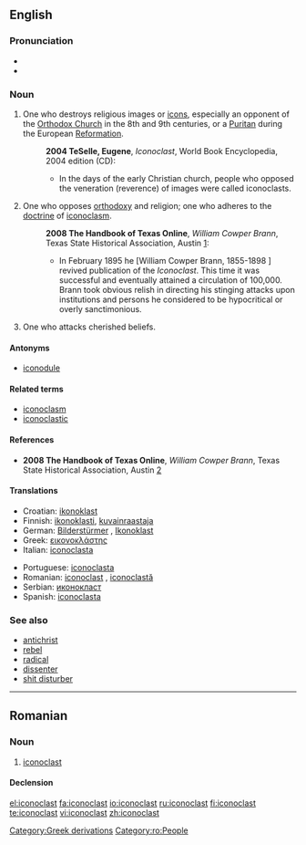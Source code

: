 {{was wotd|2006|October|20}}
==English==

===Pronunciation===
* {{IPA|/aɪˈkɒnəklæst/}}
* {{audio|en-us-iconoclast.ogg|Audio (US)}}

===Noun===
{{en-noun|sg=[[icon]]o[[clast]]}}

# One who destroys religious images or [[icons]], especially an opponent of the [[Orthodox Church]] in the 8th and 9th centuries, or a [[Puritan]] during the European [[Reformation]].
#:'''2004 TeSelle, Eugene''', ''Iconoclast'', World Book Encyclopedia, 2004 edition (CD):
#:*In the days of the early Christian church, people who opposed the veneration (reverence) of images were called iconoclasts.
# One who opposes [[orthodoxy]] and religion; one who adheres to the [[doctrine]] of [[iconoclasm]].
#: '''2008 The Handbook of Texas Online''', ''William Cowper Brann'', Texas State Historical Association, Austin [http://www.tshaonline.org/handbook/online/articles/BB/fbr23.html]:
#:* In February 1895 he [William Cowper Brann, 1855-1898 ] revived publication of the ''Iconoclast''. This time it was successful and eventually attained a circulation of 100,000. Brann took obvious relish in directing his stinging attacks upon institutions and persons he considered to be hypocritical or overly sanctimonious.
# One who attacks cherished beliefs.

====Antonyms====
* [[iconodule]]

====Related terms====
* [[iconoclasm]]
* [[iconoclastic]]

====References====
* '''2008 The Handbook of Texas Online''', ''William Cowper Brann'', Texas State Historical Association, Austin [http://www.tshaonline.org/handbook/online/articles/BB/fbr23.html]

====Translations====
{{trans-top}}
* Croatian: [[ikonoklast]]
* Finnish: [[ikonoklasti]], [[kuvainraastaja]]
* German: [[Bilderstürmer]] {{m}}, [[Ikonoklast]] {{m}}
* Greek: [[εικονοκλάστης]]
* Italian: [[iconoclasta]] {{m|f}}
{{trans-mid}}
* Portuguese: [[iconoclasta]] {{m|f}}
* Romanian: [[#Romanian|iconoclast]] {{m}}, [[iconoclastă]] {{f}}
* Serbian: [[иконокласт]]
* Spanish: [[iconoclasta]] {{m|f}}
{{trans-bottom}}

===See also===
* [[antichrist]]
* [[rebel]]
* [[radical]]
* [[dissenter]]
* [[shit disturber]]

[[Category:Greek derivations]]

----

==Romanian==

===Noun===
{{ro-noun|gend=m|pl=iconoclaşti|f=iconoclastă}}

# [[#English|iconoclast]]

====Declension====
{{ro-noun-m|pl=iconoclaşti}}

[[Category:ro:People]]

[[el:iconoclast]]
[[fa:iconoclast]]
[[io:iconoclast]]
[[ru:iconoclast]]
[[fi:iconoclast]]
[[te:iconoclast]]
[[vi:iconoclast]]
[[zh:iconoclast]]